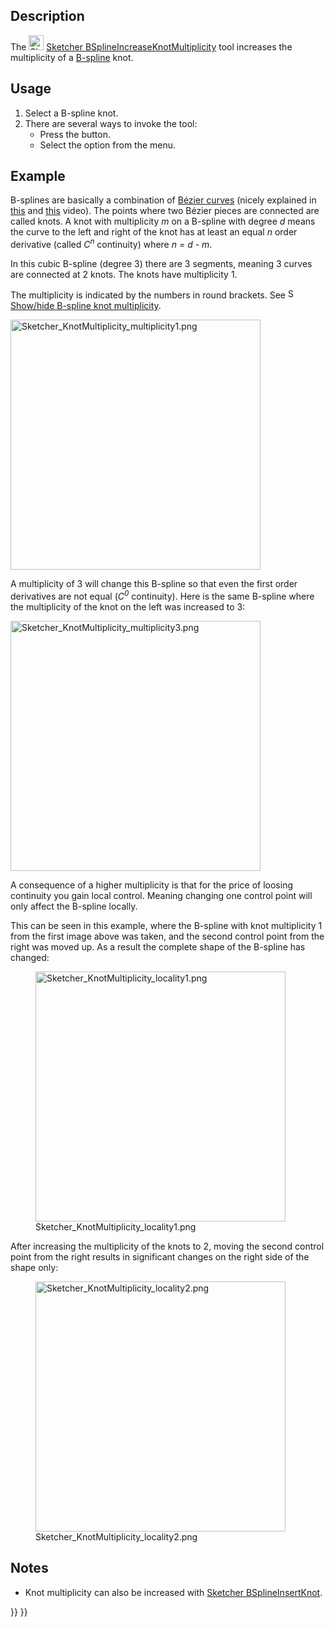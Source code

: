 <languages/>

{{Docnav
|[[Sketcher_BSplineDecreaseDegree|Decrease B-spline degree]]
|[[Sketcher_BSplineDecreaseKnotMultiplicity|Decrease knot multiplicity]]
|[[Sketcher_Workbench|Sketcher]]
|IconL=Sketcher_BSplineDecreaseDegree.svg
|IconR=Sketcher_BSplineDecreaseKnotMultiplicity.svg
|IconC=Workbench_Sketcher.svg
}}

{{GuiCommand
|Name=Sketcher BSplineIncreaseKnotMultiplicity
|MenuLocation=Sketch → Sketcher B-spline tools → Increase knot multiplicity
|Workbenches=[[Sketcher_Workbench|Sketcher]]
|Version=0.17
|SeeAlso=[[Sketcher_BSplineDecreaseKnotMultiplicity|Sketcher BSplineDecreaseKnotMultiplicity]]
}}

==Description==

The [[Image:Sketcher_BSplineIncreaseKnotMultiplicity.svg|24px]] [[Sketcher_BSplineIncreaseKnotMultiplicity|Sketcher BSplineIncreaseKnotMultiplicity]] tool increases the multiplicity of a [[B-Splines|B-spline]] knot.

==Usage==

# Select a B-spline knot.
# There are several ways to invoke the tool:
#* Press the {{Button|[[File:Sketcher_BSplineIncreaseKnotMultiplicity.svg|16px]] [[Sketcher_BSplineIncreaseKnotMultiplicity|Increase knot multiplicity]]}} button.
#* Select the {{MenuCommand|Sketch → Sketcher B-spline tools → [[Image:Sketcher_BSplineIncreaseKnotMultiplicity.svg|16px]] Increase knot multiplicity}} option from the menu.

==Example==

B-splines are basically a combination of [[B-Splines#B.C3.A9zier_curves|Bézier curves]] (nicely explained in [https://www.youtube.com/watch?v=bE1MrrqBAl8 this] and [https://www.youtube.com/watch?v=xXJylM2S72s this] video). The points where two Bézier pieces are connected are called knots. A knot with multiplicity ''m'' on a B-spline with degree ''d'' means the curve to the left and right of the knot has at least an equal ''n'' order derivative (called ''C<sup>n</sup>'' continuity) where ''n = d - m''.

In this cubic B-spline (degree 3) there are 3 segments, meaning 3 curves are connected at 2 knots. The knots have multiplicity 1.

The multiplicity is indicated by the numbers in round brackets. See [[File:Sketcher_BSplineKnotMultiplicity.svg|16px]] [[Sketcher_BSplineKnotMultiplicity|Show/hide B-spline knot multiplicity]].

[[File:Sketcher_KnotMultiplicity_multiplicity1.png|400px]]
{{Caption|B-spline where both knots have multiplicity 1.}}

A multiplicity of 3 will change this B-spline so that even the first order derivatives are not equal (''C<sup>0</sup>'' continuity). Here is the same B-spline where the multiplicity of the knot on the left was increased to 3:

[[File:Sketcher_KnotMultiplicity_multiplicity3.png|400px]]
{{Caption|Same B-spline with knot multiplicity 3. A control point was moved to show that the knot has ''C<sup>0</sup>'' continuity.}}

A consequence of a higher multiplicity is that for the price of loosing continuity you gain local control. Meaning changing one control point will only affect the B-spline locally.

This can be seen in this example, where the B-spline with knot multiplicity 1 from the first image above was taken, and the second control point from the right was moved up. As a result the complete shape of the B-spline has changed:

[[File:Sketcher_KnotMultiplicity_locality1.png|400px]]

After increasing the multiplicity of the knots to 2, moving the second control point from the right results in significant changes on the right side of the shape only:

[[File:Sketcher_KnotMultiplicity_locality2.png|400px]]

==Notes==

* Knot multiplicity can also be increased with [[Sketcher_BSplineInsertKnot|Sketcher BSplineInsertKnot]].


{{Docnav
|[[Sketcher_BSplineDecreaseDegree|Decrease B-spline degree]]
|[[Sketcher_BSplineDecreaseKnotMultiplicity|Decrease knot multiplicity]]
|[[Sketcher_Workbench|Sketcher]]
|IconL=Sketcher_BSplineDecreaseDegree.svg
|IconR=Sketcher_BSplineDecreaseKnotMultiplicity.svg
|IconC=Workbench_Sketcher.svg
}}

{{Sketcher_Tools_navi{{#translation:}}}}
{{Userdocnavi{{#translation:}}}}
